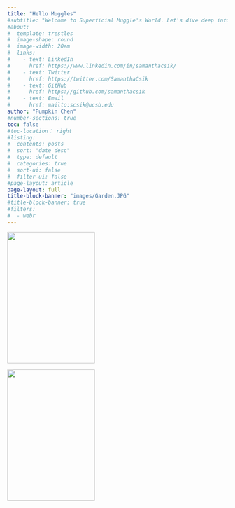 ---
title: "Hello Muggles"
#subtitle: "Welcome to Superficial Muggle's World. Let's dive deep into the muggle world and see some magics in our world"
#about: 
#  template: trestles
#  image-shape: round
#  image-width: 20em
#  links:
#    - text: LinkedIn
#      href: https://www.linkedin.com/in/samanthacsik/
#    - text: Twitter
#      href: https://twitter.com/SamanthaCsik
#    - text: GitHub
#      href: https://github.com/samanthacsik
#    - text: Email
#      href: mailto:scsik@ucsb.edu
author: "Pumpkin Chen"
#number-sections: true
toc: false
#toc-location： right
#listing:
#  contents: posts
#  sort: "date desc"
#  type: default
#  categories: true
#  sort-ui: false
#  filter-ui: false
#page-layout: article
page-layout: full
title-block-banner: "images/Garden.JPG"
#title-block-banner: true
#filters:
#  - webr
---

::: {layout-ncol="2"}
[![](images/红乙女.jpeg){fig-align="center" width="200" height="300"}](Garden_Maintenance/Garden_Maintenance.qmd)

[![](images/猫肥家润.JPG){fig-align="center" width="200" height="300"}](Econ_Intro/index.qmd)
:::



<!--
This is a webR-enabled code cell in a Quarto HTML document.
主旨在帮你更好的理解这个世界，而不是预言世界发展 更别提股市了

{webr-r}
fit = lm(mpg \~ am, data = mtcars) 
summary(fit) 
-->

